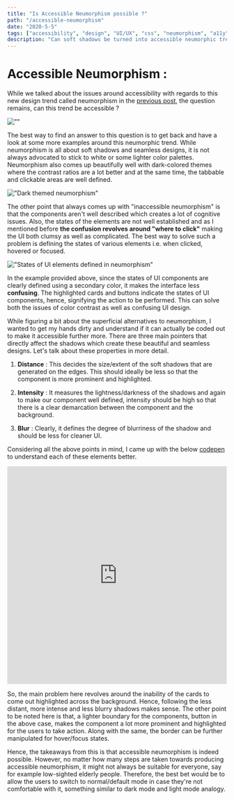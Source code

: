 ```yaml
---
title: "Is Accessible Neumorphism possible ?"
path: "/accessible-neumorphism"
date: "2020-5-5"
tags: ["accessibility", "design", "UI/UX", "css", "neumorphism", "a11y"]
description: "Can soft shadows be turned into accessible neumorphic trend?"
---
```


# Accessible Neumorphism :

While we talked about the issues around accessibility with regards to this new design trend called neumorphism in the <a href="https://a11y-friendly.netlify.app/neumorphism/">previous post</a>, the question remains, can this trend be accessible ?

![""](../images/neu-filler.png)

The best way to find an answer to this question is to get back and have a look at some more examples around this neumorphic trend. While neumorphism is all about soft shadows and seamless designs, it is not always advocated to stick to white or some lighter color palettes. Neumorphism also comes up beautifully well with dark-colored themes where the contrast ratios are a lot better and at the same time, the tabbable and clickable areas are well defined.

!["Dark themed neumorphism"](../images/neu-1.jpg)

The other point that always comes up with "inaccessible neumorphism" is that the components aren't well described which creates a lot of cognitive issues. Also, the states of the elements are not well established and as I mentioned before <strong>the confusion  revolves around "where to click"</strong> making the UI both clumsy as well as complicated. The best way to solve such a problem is defining the states of various elements i.e. when clicked, hovered  or focused.

!["States of UI elements defined in neumorphism"](../images/neu-2.jpg)

In the example provided above, since the states of UI components are clearly defined using a secondary color, it makes the interface less <strong>confusing</strong>. The highlighted cards and buttons indicate the states of UI components, hence, signifying the action to be performed. This can solve both the issues of color contrast as well as confusing UI design. 

While figuring a bit about the superficial alternatives to neumorphism, I wanted to get my hands dirty and understand if it can actually be coded out to make it accessible further more.
There are three main pointers that directly affect the shadows which create these beautiful and seamless designs. Let's talk about these properties in more detail.

1. <strong>Distance</strong> : This decides the size/extent of the soft shadows that are generated on the edges. This should ideally be less so that the component is more prominent and highlighted.

2. <strong>Intensity</strong> : It measures the lightness/darkness of the shadows and again to make our component well defined, intensity should be high so that there is a clear demarcation between the component and the background.

3. <strong>Blur</strong> : Clearly, it defines the degree of blurriness of the shadow and should be less for cleaner UI.

Considering all the above points in mind, I came up with the below <a href="https://codepen.io/tanisha03/pen/NWGMREx">codepen</a> to understand each of these elements better.

<iframe height="500" style="width: 100%;" scrolling="no" title="Accessible Neumorphism" src="https://codepen.io/tanisha03/embed/NWGMREx?height=265&theme-id=default&default-tab=css,result" frameborder="no" allowtransparency="true" allowfullscreen="true">
  See the Pen <a href='https://codepen.io/tanisha03/pen/NWGMREx'>Accessible Neumorphism</a> by tanisha03
  (<a href='https://codepen.io/tanisha03'>@tanisha03</a>) on <a href='https://codepen.io'>CodePen</a>.
</iframe>

So, the main problem here revolves around the inability of the cards to come out highlighted across the background. Hence, following the less distant, more intense and less blurry shadows makes sense. The other point to be noted here is that, a lighter boundary for the components, button in the above case, makes the component a lot more prominent and highlighted for the users to take action. Along with the same, the border can be further manipulated for hover/focus states.

Hence, the takeaways from this is that accessible neumorphism is indeed possible. However, no matter how many steps are taken towards producing accessible neumorphism, it might not always be suitable for everyone, say for example low-sighted elderly people. Therefore, the best bet would be to allow the users to switch to normal/default mode in case they're not comfortable with it, something similar to dark mode and light mode analogy.


